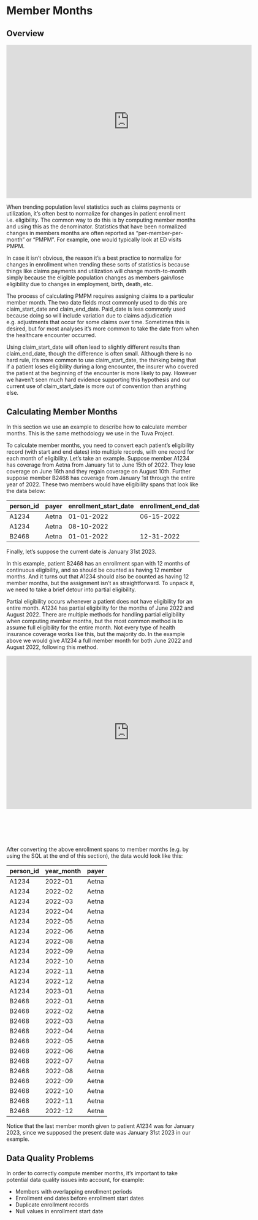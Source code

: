 # Member Months

## Overview 
<iframe width="640" height="400" src="https://www.youtube.com/embed/UNjUwevyBDk?si=yNpYxe90QLWR81lq" title="YouTube video player" frameborder="0" allow="accelerometer; autoplay; clipboard-write; encrypted-media; gyroscope; picture-in-picture; web-share" allowfullscreen="true"></iframe>

When trending population level statistics such as claims payments or utilization, it's often best to normalize for changes in patient enrollment i.e. eligibility.  The common way to do this is by computing member months and using this as the denominator.  Statistics that have been normalized changes in members months are often reported as "per-member-per-month" or "PMPM".  For example, one would typically look at ED visits PMPM.

In case it isn't obvious, the reason it's a best practice to normalize for changes in enrollment when trending these sorts of statistics is because things like claims payments and utilization will change month-to-month simply because the eligible population changes as members gain/lose eligibility due to changes in employment, birth, death, etc.

The process of calculating PMPM requires assigning claims to a particular member month.  The two date fields most commonly used to do this are claim_start_date and claim_end_date.  Paid_date is less commonly used because doing so will include variation due to claims adjudication e.g. adjustments that occur for some claims over time.  Sometimes this is desired, but for most analyses it's more common to take the date from when the healthcare encounter occurred.

Using claim_start_date will often lead to slightly different results than claim_end_date, though the difference is often small.  Although there is no hard rule, it's more common to use claim_start_date, the thinking being that if a patient loses eligibility during a long encounter, the insurer who covered the patient at the beginning of the encounter is more likely to pay.  However we haven't seen much hard evidence supporting this hypothesis and our current use of claim_start_date is more out of convention than anything else.

## Calculating Member Months

In this section we use an example to describe how to calculate member months.  This is the same methodology we use in the Tuva Project.  

To calculate member months, you need to convert each patient's eligibility record (with start and end dates) into multiple records, with one record for each month of eligibility.  Let's take an example.  Suppose member A1234 has coverage from Aetna from January 1st to June 15th of 2022.  They lose coverage on June 16th and they regain coverage on August 10th.  Further suppose member B2468 has coverage from January 1st through the entire year of 2022.  These two members would have eligibility spans that look like the data below:

| person_id | payer | enrollment_start_date | enrollment_end_date |
| --- | --- | --- | --- |
| A1234 | Aetna | 01-01-2022 | 06-15-2022 |
| A1234 | Aetna | 08-10-2022 | |
| B2468 | Aetna | 01-01-2022 | 12-31-2022 |

Finally, let's suppose the current date is January 31st 2023.

In this example, patient B2468 has an enrollment span with 12 months of continuous eligibility, and so should be counted as having 12 member months.  And it turns out that A1234 should also be counted as having 12 member months, but the assignment isn't as straightforward.  To unpack it, we need to take a brief detour into partial eligibility.

Partial eligibility occurs whenever a patient does not have eligibility for an entire month.  A1234 has partial eligibility for the months of June 2022 and August 2022.  There are multiple methods for handling partial eligibility when computing member months, but the most common method is to assume full eligibility for the entire month.  Not every type of health insurance coverage works like this, but the majority do. In the example above we would give A1234 a full member month for both June 2022 and August 2022, following this method.  

<iframe width="640" height="400" src="https://www.youtube.com/embed/y9toS1ErRXE?si=_cNwH7ANDWWQElip" title="YouTube video player" frameborder="0" allow="accelerometer; autoplay; clipboard-write; encrypted-media; gyroscope; picture-in-picture; web-share" allowfullscreen="true"></iframe>
<br></br>
<br></br>

After converting the above enrollment spans to member months (e.g. by using the SQL at the end of this section), the data would look like this:

| person_id | year_month | payer | 
| --- | --- | --- | 
| A1234 | 2022-01 | Aetna | 
| A1234 | 2022-02 | Aetna | 
| A1234 | 2022-03 | Aetna | 
| A1234 | 2022-04 | Aetna | 
| A1234 | 2022-05 | Aetna | 
| A1234 | 2022-06 | Aetna | 
| A1234 | 2022-08 | Aetna | 
| A1234 | 2022-09 | Aetna | 
| A1234 | 2022-10 | Aetna | 
| A1234 | 2022-11 | Aetna | 
| A1234 | 2022-12 | Aetna | 
| A1234 | 2023-01 | Aetna | 
| B2468 | 2022-01 | Aetna | 
| B2468 | 2022-02 | Aetna | 
| B2468 | 2022-03 | Aetna | 
| B2468 | 2022-04 | Aetna | 
| B2468 | 2022-05 | Aetna | 
| B2468 | 2022-06 | Aetna | 
| B2468 | 2022-07 | Aetna | 
| B2468 | 2022-08 | Aetna | 
| B2468 | 2022-09 | Aetna | 
| B2468 | 2022-10 | Aetna | 
| B2468 | 2022-11 | Aetna | 
| B2468 | 2022-12 | Aetna | 

Notice that the last member month given to patient A1234 was for January 2023, since we supposed the present date was January 31st 2023 in our example.

## Data Quality Problems

In order to correctly compute member months, it's important to take potential data quality issues into account, for example:

- Members with overlapping enrollment periods 
- Enrollment end dates before enrollment start dates
- Duplicate enrollment records
- Null values in enrollment start date
